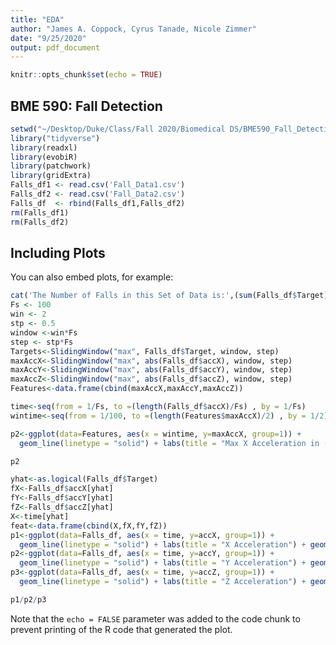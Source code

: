 ```yaml
---
title: "EDA"
author: "James A. Coppock, Cyrus Tanade, Nicole Zimmer"
date: "9/25/2020"
output: pdf_document
---
```


```r
knitr::opts_chunk$set(echo = TRUE)
```

## BME 590: Fall Detection

```r
setwd("~/Desktop/Duke/Class/Fall 2020/Biomedical DS/BME590_Fall_Detection")
library("tidyverse")
library(readxl)
library(evobiR)
library(patchwork)
library(gridExtra)
Falls_df1 <- read.csv('Fall_Data1.csv')
Falls_df2 <- read.csv('Fall_Data2.csv')
Falls_df  <- rbind(Falls_df1,Falls_df2)
rm(Falls_df1)
rm(Falls_df2)
```

## Including Plots

You can also embed plots, for example:

```r
cat('The Number of Falls in this Set of Data is:',(sum(Falls_df$Target)))
Fs <- 100
win <- 2
stp <- 0.5
window <-win*Fs
step <- stp*Fs 
Targets<-SlidingWindow("max", Falls_df$Target, window, step)
maxAccX<-SlidingWindow("max", abs(Falls_df$accX), window, step)
maxAccY<-SlidingWindow("max", abs(Falls_df$accY), window, step)
maxAccZ<-SlidingWindow("max", abs(Falls_df$accZ), window, step)
Features<-data.frame(cbind(maxAccX,maxAccY,maxAccZ))

```

```r
time<-seq(from = 1/Fs, to =(length(Falls_df$accX)/Fs) , by = 1/Fs)
wintime<-seq(from = 1/100, to =(length(Features$maxAccX)/2) , by = 1/2)

p2<-ggplot(data=Features, aes(x = wintime, y=maxAccX, group=1)) +
  geom_line(linetype = "solid") + labs(title = "Max X Acceleration in (2:0.5) Window") 

p2
```

```r
yhat<-as.logical(Falls_df$Target)
fX<-Falls_df$accX[yhat]
fY<-Falls_df$accY[yhat]
fZ<-Falls_df$accZ[yhat]
X<-time[yhat]
feat<-data.frame(cbind(X,fX,fY,fZ))
p1<-ggplot(data=Falls_df, aes(x = time, y=accX, group=1)) +
  geom_line(linetype = "solid") + labs(title = "X Acceleration") + geom_point(data=feat, aes(x = X, y=fX, group=2,color = 'Falls'))
p2<-ggplot(data=Falls_df, aes(x = time, y=accY, group=1)) +
  geom_line(linetype = "solid") + labs(title = "Y Acceleration") + geom_point(data=feat, aes(x = X, y=fY, group=2,color = 'Falls'))
p3<-ggplot(data=Falls_df, aes(x = time, y=accZ, group=1)) +
  geom_line(linetype = "solid") + labs(title = "Z Acceleration") + geom_point(data=feat, aes(x = X, y=fZ, group=2,color = 'Falls'))

p1/p2/p3
```

Note that the `echo = FALSE` parameter was added to the code chunk to prevent printing of the R code that generated the plot.
